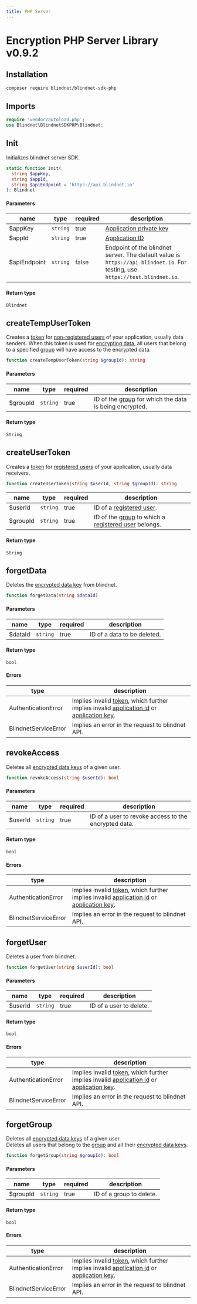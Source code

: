 ```yaml
---
title: PHP Server
---
```


# Encryption PHP Server Library v0.9.2

## Installation

```bash
composer require blindnet/blindnet-sdk-php
```

## Imports

```php linenums="1"
require 'vendor/autoload.php';
use Blindnet\BlindnetSDKPHP\Blindnet;
```

## Init

Initializes blindnet server SDK.

```php
static function init(
  string $appKey,
  string $appId,
  string $apiEndpoint = 'https://api.blindnet.io'
): Blindnet
```

#### Parameters

| name         | type     | required | description                                                                                                                   |
| ------------ | -------- | -------- | ----------------------------------------------------------------------------------------------------------------------------- |
| $appKey      | `string` | true     | [Application private key](/docs/references/glossary#application-key)                                                          |
| $appId       | `string` | true     | [Application ID](/docs/references/glossary#application-id)                                                                    |
| $apiEndpoint | `string` | false    | Endpoint of the blindnet server. The default value is `https://api.blindnet.io`. For testing, use `https://test.blindnet.io`. |

#### Return type

`Blindnet`

## createTempUserToken

Creates a [token](/docs/references/glossary#authentication-token) for [non-registered users](/docs/references/glossary#anonymous-user) of your application, usually data senders.
When this token is used for [encrypting data](/docs/encryption/encrypt), all users that belong to a specified [group](/docs/references/glossary#user-groups) will have access to the encrypted data.

```php
function createTempUserToken(string $groupId): string
```

#### Parameters

| name     | type     | required | description                                                                                     |
| -------- | -------- | -------- | ----------------------------------------------------------------------------------------------- |
| $groupId | `string` | true     | ID of the [group](/docs/references/glossary#user-groups) for which the data is being encrypted. |

#### Return type

`String`

## createUserToken

Creates a [token](/docs/references/glossary#authentication-token) for [registered users](/docs/references/glossary#registered-user) of your application, usually data receivers.

```php
function createUserToken(string $userId, string $groupId): string
```

| name     | type     | required | description                                                                                                                               |
| -------- | -------- | -------- | ----------------------------------------------------------------------------------------------------------------------------------------- |
| $userId  | `string` | true     | ID of a [registered user](/docs/references/glossary#registered-user).                                                                     |
| $groupId | `string` | true     | ID of the [group](/docs/references/glossary#user-groups) to which a [registered user](/docs/references/glossary#registered-user) belongs. |

#### Return type

`String`

## forgetData

Deletes the [encrypted data key](/docs/references/glossary#encrypted-data-key) from blindnet.

```php
function forgetData(string $dataId)
```

#### Parameters

| name    | type     | required | description                 |
| ------- | -------- | -------- | --------------------------- |
| $dataId | `string` | true     | ID of a data to be deleted. |

#### Return type

`bool`

#### Errors

| type                 | description                                                                                                                                                                                                                        |
| -------------------- | ---------------------------------------------------------------------------------------------------------------------------------------------------------------------------------------------------------------------------------- |
| AuthenticationError  | Implies invalid [token](/docs/references/glossary#authentication-token), which further implies invalid [application id](/docs/references/glossary#application-id) or [application key](/docs/references/glossary#application-key). |
| BlindnetServiceError | Implies an error in the request to blindnet API.                                                                                                                                                                                   |

## revokeAccess

Deletes all [encrypted data keys](/docs/references/glossary#encrypted-data-key) of a given user.

```php
function revokeAccess(string $userId): bool
```

#### Parameters

| name    | type     | required | description                                          |
| ------- | -------- | -------- | ---------------------------------------------------- |
| $userId | `string` | true     | ID of a user to revoke access to the encrypted data. |

#### Return type

`bool`

#### Errors

| type                 | description                                                                                                                                                                                                                        |
| -------------------- | ---------------------------------------------------------------------------------------------------------------------------------------------------------------------------------------------------------------------------------- |
| AuthenticationError  | Implies invalid [token](/docs/references/glossary#authentication-token), which further implies invalid [application id](/docs/references/glossary#application-id) or [application key](/docs/references/glossary#application-key). |
| BlindnetServiceError | Implies an error in the request to blindnet API.                                                                                                                                                                                   |

## forgetUser

Deletes a user from blindnet.

```php
function forgetUser(string $userId): bool
```

#### Parameters

| name    | type     | required | description             |
| ------- | -------- | -------- | ----------------------- |
| $userId | `string` | true     | ID of a user to delete. |

#### Return type

`bool`

#### Errors

| type                 | description                                                                                                                                                                                                                        |
| -------------------- | ---------------------------------------------------------------------------------------------------------------------------------------------------------------------------------------------------------------------------------- |
| AuthenticationError  | Implies invalid [token](/docs/references/glossary#authentication-token), which further implies invalid [application id](/docs/references/glossary#application-id) or [application key](/docs/references/glossary#application-key). |
| BlindnetServiceError | Implies an error in the request to blindnet API.                                                                                                                                                                                   |

## forgetGroup

Deletes all [encrypted data keys](/docs/references/glossary#encrypted-data-key) of a given user.  
Deletes all users that belong to the [group](/docs/references/glossary#user-groups) and all their [encrypted data keys](/docs/references/glossary#encrypted-data-key).

```php
function forgetGroup(string $groupId): bool
```

#### Parameters

| name     | type     | required | description              |
| -------- | -------- | -------- | ------------------------ |
| $groupId | `string` | true     | ID of a group to delete. |

#### Return type

`bool`

#### Errors

| type                 | description                                                                                                                                                                                                                        |
| -------------------- | ---------------------------------------------------------------------------------------------------------------------------------------------------------------------------------------------------------------------------------- |
| AuthenticationError  | Implies invalid [token](/docs/references/glossary#authentication-token), which further implies invalid [application id](/docs/references/glossary#application-id) or [application key](/docs/references/glossary#application-key). |
| BlindnetServiceError | Implies an error in the request to blindnet API.                                                                                                                                                                                   |
